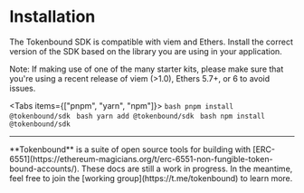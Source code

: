 
# Installation

The Tokenbound SDK is compatible with viem and Ethers. Install the correct version of the SDK based on the library you are using in your application.

Note: If making use of one of the many starter kits, please make sure that you're using a recent release of viem (>1.0), Ethers 5.7+, or 6 to avoid issues.

<Tabs items={["pnpm", "yarn", "npm"]}>
  <Tab>```bash pnpm install @tokenbound/sdk ```</Tab>
  <Tab>```bash yarn add @tokenbound/sdk ```</Tab>
  <Tab>```bash npm install @tokenbound/sdk ```</Tab>
</Tabs>

---

<Callout emoji="✍🏽">
  **Tokenbound** is a suite of open source tools for building with
  [ERC-6551](https://ethereum-magicians.org/t/erc-6551-non-fungible-token-bound-accounts/).
  These docs are still a work in progress. In the meantime, feel free to join
  the [working group](https://t.me/tokenbound) to learn more.
</Callout>
